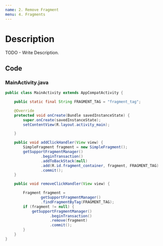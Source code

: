 ```yaml
---
name: 2. Remove Fragment
menu: 4. Fragments
---
```


# Description

TODO - Write Description.

## Code

### MainActivity.java

```java
public class MainActivity extends AppCompatActivity {

    public static final String FRAGMENT_TAG = "fragment_tag";

    @Override
    protected void onCreate(Bundle savedInstanceState) {
        super.onCreate(savedInstanceState);
        setContentView(R.layout.activity_main);

    }

    public void addClickHandler(View view) {
        SimpleFragment fragment = new SimpleFragment();
        getSupportFragmentManager()
                .beginTransaction()
                .addToBackStack(null)
                .add(R.id.fragment_container, fragment, FRAGMENT_TAG)
                .commit();
    }

    public void removeClickHandler(View view) {

        Fragment fragment =
                getSupportFragmentManager()
                .findFragmentByTag(FRAGMENT_TAG);
        if (fragment != null) {
            getSupportFragmentManager()
                    .beginTransaction()
                    .remove(fragment)
                    .commit();
        }
    }
}
```
